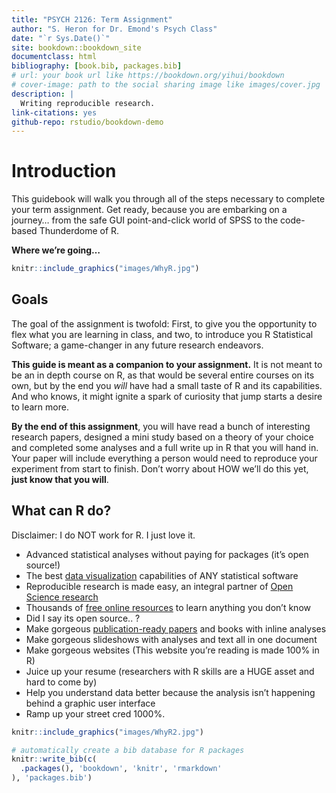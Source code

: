 ```yaml
---
title: "PSYCH 2126: Term Assignment"
author: "S. Heron for Dr. Emond's Psych Class"
date: "`r Sys.Date()`"
site: bookdown::bookdown_site
documentclass: html
bibliography: [book.bib, packages.bib]
# url: your book url like https://bookdown.org/yihui/bookdown
# cover-image: path to the social sharing image like images/cover.jpg
description: |
  Writing reproducible research.
link-citations: yes
github-repo: rstudio/bookdown-demo
---
```


# Introduction

This guidebook will walk you through all of the steps necessary to complete your term assignment. Get ready, because you are embarking on a journey... from the safe GUI point-and-click world of SPSS to the code-based Thunderdome of R.

**Where we're going...**

```r
knitr::include_graphics("images/WhyR.jpg")
```

## Goals

The goal of the assignment is twofold: First, to give you the opportunity to flex what you are learning in class, and two, to introduce you R Statistical Software; a game-changer in any future research endeavors.

**This guide is meant as a companion to your assignment.** It is not meant to be an in depth course on R, as that would be several entire courses on its own, but by the end you *will* have had a small taste of R and its capabilities. And who knows, it might ignite a spark of curiosity that jump starts a desire to learn more.

**By the end of this assignment**, you will have read a bunch of interesting research papers, designed a mini study based on a theory of your choice and completed some analyses and a full write up in R that you will hand in. Your paper will include everything a person would need to reproduce your experiment from start to finish. Don’t worry about HOW we’ll do this yet, **just know that you will**.

## What can R do?

Disclaimer: I do NOT work for R. I just love it.

-   Advanced statistical analyses without paying for packages (it's open source!)
-   The best [data visualization](https://r-graph-gallery.com/) capabilities of ANY statistical software
-   Reproducible research is made easy, an integral partner of [Open Science research](https://www.apa.org/monitor/2021/11/career-open-science)
-   Thousands of [free online resources](https://bookdown.org/mikemahoney218/IDEAR/introduction-to-r.html) to learn anything you don't know
-   Did I say its open source.. ?
-   Make gorgeous [publication-ready papers](https://rmarkdown.rstudio.com/gallery.html) and books with inline analyses
-   Make gorgeous slideshows with analyses and text all in one document
-   Make gorgeous websites (This website you're reading is made 100% in R)
-   Juice up your resume (researchers with R skills are a HUGE asset and hard to come by)
-   Help you understand data better because the analysis isn't happening behind a graphic user interface
-   Ramp up your street cred 1000%.

```r
knitr::include_graphics("images/WhyR2.jpg")
```

```r
# automatically create a bib database for R packages
knitr::write_bib(c(
  .packages(), 'bookdown', 'knitr', 'rmarkdown'
), 'packages.bib')
```
